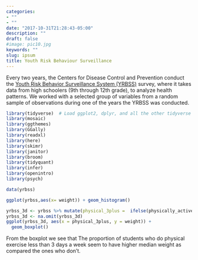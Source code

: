 ```yaml
---
categories:
- ""
- ""
date: "2017-10-31T21:28:43-05:00"
description: ""
draft: false
#image: pic10.jpg
keywords: ""
slug: ipsum
title: Youth Risk Behaviour Surveillance
---
```


Every two years, the Centers for Disease Control and Prevention conduct the [Youth Risk Behavior Surveillance System (YRBSS)](https://www.cdc.gov/healthyyouth/data/yrbs/index.htm) survey, where it takes data from high schoolers (9th through 12th grade), to analyze health patterns. We worked with a selected group of variables from a random sample of observations during one of the years the YRBSS was conducted.

```r
library(tidyverse)  # Load ggplot2, dplyr, and all the other tidyverse packages
library(mosaic)
library(ggthemes)
library(GGally)
library(readxl)
library(here)
library(skimr)
library(janitor)
library(broom)
library(tidyquant)
library(infer)
library(openintro)
library(psych)
```


```r

data(yrbss)

```


```r

ggplot(yrbss,aes(x= weight)) + geom_histogram()
```
```r
yrbss_3d <- yrbss %>% mutate(physical_3plus =  ifelse(physically_active_7d>= 3/7, 'yes', 'no'))
yrbss_3d <- na.omit(yrbss_3d)
ggplot(yrbss_3d, aes(x = physical_3plus, y = weight)) + 
  geom_boxplot()

```
From the boxplot we see that The proportion of students who do physical exercise less than 3 days a week seem to have higher median weight as compared the ones who don't.
